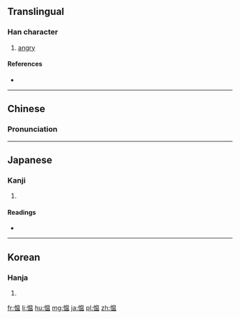 {{also|慍}}
==Translingual==

===Han character===
{{Han char|rn=61|rad=心|as=09|sn=12|four=|canj=心日月廿 (PABT)|ids=⿰[[忄]][[昷]]}}

# [[angry]]

====References====
* {{Han ref|kx=0395.240|dkj=10954|hdz=42327.150|uh=6120|ud=24864}}

----

==Chinese==
{{zh-hanzi-box|愠|[[慍]]}}

===Pronunciation===
{{zh-pron
|m=yùn
|c=wan3
|mc=y
|oc=y
|ma=
|cat=a
}}

----

==Japanese==

===Kanji===
{{ja-kanji|grade=|rs=心09}}

# {{defn|lang=ja|sort=心09}}

====Readings====
* {{ja-readings|on=[[うん]] (un), [[おん]] (on)|kun=[[うらむ]] (uramu), [[いかる]] (ikaru)}}

----

==Korean==

===Hanja===
{{ko-hanja|hangeul=온|eumhun=|rv=on|mr=on|y=on}}

# {{defn|lang=ko|sort=心09}}

[[fr:愠]]
[[li:愠]]
[[hu:愠]]
[[mg:愠]]
[[ja:愠]]
[[pl:愠]]
[[zh:愠]]